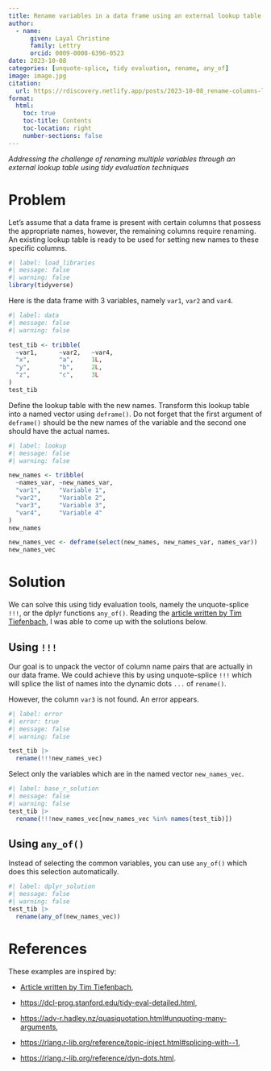 ```yaml
---
title: Rename variables in a data frame using an external lookup table
author: 
  - name:
      given: Layal Christine
      family: Lettry
      orcid: 0009-0008-6396-0523
date: 2023-10-08
categories: [unquote-splice, tidy evaluation, rename, any_of]
image: image.jpg
citation: 
  url: https://rdiscovery.netlify.app/posts/2023-10-08_rename-columns-lookup/
format:
  html:
    toc: true
    toc-title: Contents
    toc-location: right
    number-sections: false
---
```


*Addressing the challenge of renaming multiple variables through an external lookup table using tidy evaluation techniques*

# Problem

Let's assume that a data frame is present with certain columns that possess the appropriate names, however, the remaining columns require renaming. An existing lookup table is ready to be used for setting new names to these specific columns.

```r
#| label: load_libraries
#| message: false
#| warning: false
library(tidyverse)
```

Here is the data frame with 3 variables, namely `var1`, `var2` and `var4`.

```r
#| label: data
#| message: false
#| warning: false

test_tib <- tribble(
  ~var1,      ~var2,   ~var4,
  "x",        "a",     1L,
  "y",        "b",     2L,
  "z",        "c",     3L
)
test_tib
```

Define the lookup table with the new names. Transform this lookup table into a named vector using `deframe()`. Do not forget that the first argument of `deframe()` should be the new names of the variable and the second one should have the actual names.

```r
#| label: lookup
#| message: false
#| warning: false

new_names <- tribble(
  ~names_var, ~new_names_var,
  "var1",     "Variable 1",
  "var2",     "Variable 2",
  "var3",     "Variable 3",
  "var4",     "Variable 4"
)
new_names

new_names_vec <- deframe(select(new_names, new_names_var, names_var))
new_names_vec
```

# Solution

We can solve this using tidy evaluation tools, namely the unquote-splice `!!!`, or the dplyr functions `any_of()`. Reading the [article written by Tim Tiefenbach](https://tim-tiefenbach.de/post/2022-rename-columns/#dplyr-tidyverse), I was able to come up with the solutions below.

## Using `!!!`

Our goal is to unpack the vector of column name pairs that are actually in our data frame. We could achieve this by using unquote-splice `!!!` which will splice the list of names into the dynamic dots `...` of `rename()`.

However, the column `var3` is not found. An error appears.

```r
#| label: error
#| error: true
#| message: false
#| warning: false

test_tib |>
  rename(!!!new_names_vec)
```

Select only the variables which are in the named vector `new_names_vec`.

```r
#| label: base_r_solution
#| message: false
#| warning: false
test_tib |>
  rename(!!!new_names_vec[new_names_vec %in% names(test_tib)])
```

## Using `any_of()`

Instead of selecting the common variables, you can use `any_of()` which does this selection automatically.

```r
#| label: dplyr_solution
#| message: false
#| warning: false
test_tib |>
  rename(any_of(new_names_vec))
```

# References

These examples are inspired by:

-   [Article written by Tim Tiefenbach](https://tim-tiefenbach.de/post/2022-rename-columns/#dplyr-tidyverse),

-   <https://dcl-prog.stanford.edu/tidy-eval-detailed.html>,

-   <https://adv-r.hadley.nz/quasiquotation.html#unquoting-many-arguments>,

-   <https://rlang.r-lib.org/reference/topic-inject.html#splicing-with--1>,

-   <https://rlang.r-lib.org/reference/dyn-dots.html>.
